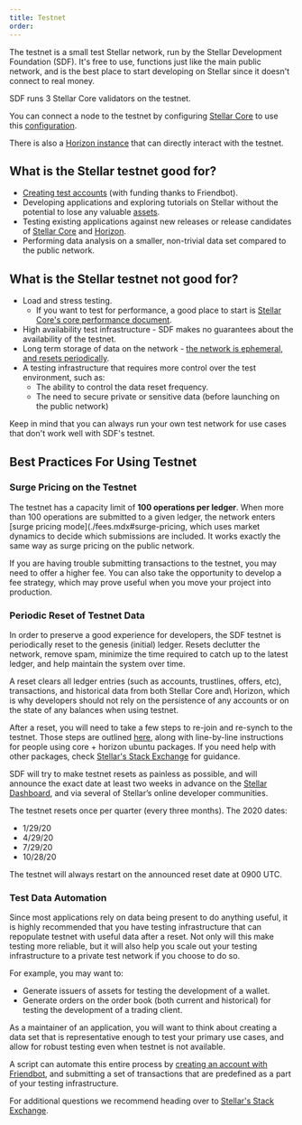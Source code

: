```yaml
---
title: Testnet
order:
---
```


The testnet is a small test Stellar network, run by the Stellar Development Foundation (SDF). It's free to use, functions just like the main public network, and is the best place to start developing on Stellar since it doesn't connect to real money.

SDF runs 3 Stellar Core validators on the testnet.

You can connect a node to the testnet by configuring [Stellar Core](https://github.com/stellar/stellar-core) to use this [configuration](https://github.com/stellar/stellar-core/blob/master/docs/stellar-core_testnet.cfg).

There is also a [Horizon instance](https://horizon-testnet.stellar.org/) that can directly interact with the testnet.

## What is the Stellar testnet good for?

- [Creating test accounts](tutorials/create-account.mdx) (with funding thanks to Friendbot).
- Developing applications and exploring tutorials on Stellar without the potential to lose any valuable [assets](./assets.mdx).
- Testing existing applications against new releases or release candidates of [Stellar Core](https://github.com/stellar/stellar-core/releases) and [Horizon](https://github.com/stellar/go/releases).
- Performing data analysis on a smaller, non-trivial data set compared to the public network.

## What is the Stellar testnet not good for?

- Load and stress testing.
  - If you want to test for performance, a good place to start is [Stellar Core's core performance document](https://github.com/stellar/stellar-core/blob/master/performance-eval.md#networks-to-test-against).
- High availability test infrastructure - SDF makes no guarantees about the availability of the testnet.
- Long term storage of data on the network - [the network is ephemeral, and resets periodically](#periodic-reset-of-testnet-data).
- A testing infrastructure that requires more control over the test environment, such as:
  - The ability to control the data reset frequency.
  - The need to secure private or sensitive data (before launching on the public network)

Keep in mind that you can always run your own test network for use cases that don't work well with SDF's testnet.

## Best Practices For Using Testnet

### Surge Pricing on the Testnet

The testnet has a capacity limit of **100 operations per ledger**. When more than 100 operations are submitted to a given ledger, the network enters [surge pricing mode](./fees.mdx#surge-pricing, which uses market dynamics to decide which submissions are included. It works exactly the same way as surge pricing on the public network.

If you are having trouble submitting transactions to the testnet, you may need to offer a higher fee. You can also take the opportunity to develop a fee strategy, which may prove useful when you move your project into production.

### Periodic Reset of Testnet Data

In order to preserve a good experience for developers, the SDF testnet is periodically reset to the genesis (initial) ledger. Resets declutter the network, remove spam, minimize the time required to catch up to the latest ledger, and help maintain the system over time.

A reset clears all ledger entries (such as accounts, trustlines, offers, etc), transactions, and historical data from both Stellar Core and\ Horizon, which is why developers should not rely on the persistence of any accounts or on the state of any balances when using testnet.

After a reset, you will need to take a few steps to re-join and re-synch to the testnet. Those steps are outlined [here](https://github.com/stellar/packages#testnet-reset), along with line-by-line instructions for people using core + horizon ubuntu packages. If you need help with other packages, check [Stellar's Stack Exchange](https://stellar.stackexchange.com/) for guidance.

SDF will try to make testnet resets as painless as possible, and will announce the exact date at least two weeks in advance on the [Stellar Dashboard](http://dashboard.stellar.org/), and via several of Stellar’s online developer communities.

The testnet resets once per quarter (every three months). The 2020 dates:

- 1/29/20
- 4/29/20
- 7/29/20
- 10/28/20

The testnet will always restart on the announced reset date at 0900 UTC.

### Test Data Automation

Since most applications rely on data being present to do anything useful, it is highly recommended that you have testing infrastructure that can repopulate testnet with useful data after a reset. Not only will this make testing more reliable, but it will also help you scale out your testing infrastructure to a private test network if you choose to do so.

For example, you may want to:

- Generate issuers of assets for testing the development of a wallet.
- Generate orders on the order book (both current and historical) for testing the development of a trading client.

As a maintainer of an application, you will want to think about creating a data set that is representative enough to test your primary use cases, and allow for robust testing even when testnet is not available.

A script can automate this entire process by [creating an account with Friendbot](tutorials/create-account.mdx), and submitting a set of transactions that are predefined as a part of your testing infrastructure.

For additional questions we recommend heading over to [Stellar's Stack Exchange](https://stellar.stackexchange.com/).
